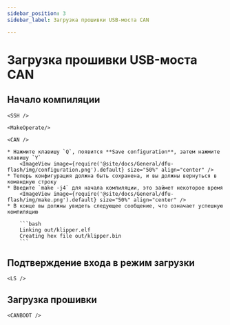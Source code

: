 ```yaml
---
sidebar_position: 3
sidebar_label: Загрузка прошивки USB-моста CAN

---
```



# Загрузка прошивки USB-моста CAN

## Начало компиляции

    <SSH />

    <MakeOperate/>

    <CAN />

    * Нажмите клавишу `Q`, появится **Save configuration**, затем нажмите клавишу `Y`
        <ImageView image={require('@site/docs/General/dfu-flash/img/configuration.png').default} size="50%" align="center" />
    * Теперь конфигурация должна быть сохранена, и вы должны вернуться в командную строку
    * Введите `make -j4` для начала компиляции, это займет некоторое время
        <ImageView image={require('@site/docs/General/dfu-flash/img/make.png').default} size="50%" align="center" />
    * В конце вы должны увидеть следующее сообщение, что означает успешную компиляцию

        ```bash
        Linking out/klipper.elf
        Creating hex file out/klipper.bin
        ```
## Подтверждение входа в режим загрузки

    <LS />

## Загрузка прошивки

    <CANBOOT />